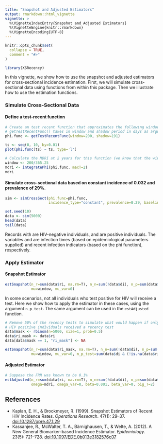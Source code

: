 ```yaml
---
title: "Snapshot and Adjusted Estimators"
output: rmarkdown::html_vignette
vignette: >
  %\VignetteIndexEntry{Snapshot and Adjusted Estimators}
  %\VignetteEngine{knitr::rmarkdown}
  %\VignetteEncoding{UTF-8}
---
```


```r
knitr::opts_chunk$set(
  collapse = TRUE,
  comment = "#>"
)
```

```r
library(XSRecency)
```

In this vignette, we show how to use the snapshot and adjusted estimators for cross-sectional incidence estimation. First, we will simulate cross-sectional data using functions from within this package. Then we illustrate how to use the estimation functions.

### Simulate Cross-Sectional Data

#### Define a test-recent function

```r
# Create an test recent function that approximates the following window and shadow period
# getTestRecentFunc() takes in window and shadow period in days as arguments
phi.func <- getTestRecentFunc(window=200, shadow=191)

ts <- seq(0, 10, by=0.01)
plot(phi.func(ts) ~ ts, type='l')

# Calculate the MDRI at 2 years for this function (we know that the window is 200/365.25)
window <- 200/365.25
mdri <- integratePhi(phi.func, maxT=2)
mdri
```

#### Simulate cross-sectional data based on constant incidence of 0.032 and prevalence of 29%.

```r
sim <- simCrossSect(phi.func=phi.func,
                    incidence_type="constant", prevalence=0.29, baseline_incidence=0.032)

set.seed(10)
data <- sim(5000)
head(data)
tail(data)
```

Records with \code{di == 0} are HIV-negative individuals, and \code{di == 1} are positive individuals.
The variables \code{ui} and \code{ri} are infection times (based on epidemiological parameters supplied) and recent infection indicators (based on the phi function), respectively.

### Apply Estimator

#### Snapshot Estimator

```r
estSnapshot(n_r=sum(data$ri, na.rm=T), n_n=sum(!data$di), n_p=sum(data$di), n=5000,
            mu=window, mu_var=0)
```

In some scenarios, not all individuals who test positive for HIV will receive a test. Here we show how to apply the estimator in these cases, using the argument `n_p_test`. The same argument can be used in the `estAdjusted` function.

```r
# Remove 50% of the recency tests to simulate what would happen if only 50% of
# HIV positive individuals received a recency test
data$mask <- rbinom(n=5000, size=1, prob=0.5)
data$ri_mask <- data$ri
data[data$mask == 1, "ri_mask"] <- NA

estSnapshot(n_r=sum(data$ri_mask, na.rm=T), n_n=sum(!data$di), n_p=sum(data$di), n=5000,
            mu=window, mu_var=0, n_p_test=sum(data$di & (!is.na(data$ri_mask))))
```

#### Adjusted Estimator

```r
# Suppose the FRR was known to be 0.1%
estAdjusted(n_r=sum(data$ri, na.rm=T), n_n=sum(!data$di), n_p=sum(data$di), n=100,
            omega=mdri, omega_var=0, beta=0.001, beta_var=0, big_T=2)
```

## References

- Kaplan, E. H., & Brookmeyer, R. (1999). Snapshot Estimators of Recent HIV Incidence Rates. *Operations Research*. 47(1): 29–37. [doi:10.1287/opre.47.1.29](https://doi.org/10.1287/opre.47.1.29)
- Kassanjee, R., McWalter, T. A., Bärnighausen, T., & Welte, A. (2012). A New General Biomarker-based Incidence Estimator. *Epidemiology*. 23(5): 721–728. [doi:10.1097/EDE.0b013e3182576c07](https://doi.org/10.1097/EDE.0b013e3182576c07)
